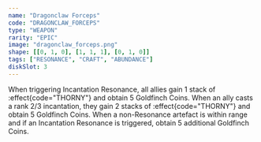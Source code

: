 ```yaml
---
name: "Dragonclaw Forceps"
code: "DRAGONCLAW_FORCEPS"
type: "WEAPON"
rarity: "EPIC"
image: "dragonclaw_forceps.png"
shape: [[0, 1, 0], [1, 1, 1], [0, 1, 0]]
tags: ["RESONANCE", "CRAFT", "ABUNDANCE"]
diskSlot: 3
---
```


When triggering Incantation Resonance, all allies gain 1 stack of :effect{code="THORNY"} and obtain 5 Goldfinch Coins. When an ally casts a rank 2/3 incantation, they gain 2 stacks of :effect{code="THORNY"} and obtain 5 Goldfinch Coins. When a non-Resonance artefact is within range and if an Incantation Resonance is triggered, obtain 5 additional Goldfinch Coins.
